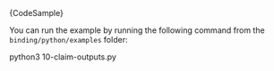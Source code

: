 
<CodeBlock className="language-python">
    {CodeSample}
</CodeBlock>

You can run the example by running the following command from the `binding/python/examples` folder:

<CodeBlock className="language-bash">
    python3 10-claim-outputs.py
</CodeBlock>
